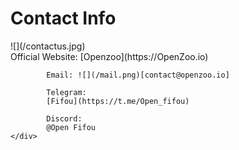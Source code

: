 # Contact Info


<div class="flex flex-row items-center" style={{flexWrap:'wrap'}}>
    <div style={{marginRight:50,marginBottom:20}}>
        ![](/contactus.jpg)
    </div>
    <div>
            Official Website:
            [Openzoo](https://OpenZoo.io)
        
            Email: ![](/mail.png)[contact@openzoo.io]
        
            Telegram: 
            [Fifou](https://t.me/Open_fifou)
        
            Discord: 
            @Open Fifou
    </div>
</div>
